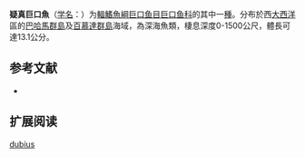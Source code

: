 {{Speciesbox
| name = 疑真巨口魚
| status = NE
| status_system = IUCN3.1
| image = 
| genus = Eustomias
| species = dubius
| authority = [[Parr|Parr]], 1927
| synonyms = 
}}

'''疑真巨口魚'''（[[学名|学名]]：{{lang|la|''Eustomias dubius''}}）为[[輻鰭魚綱|輻鰭魚綱]][[巨口鱼目|巨口鱼目]][[巨口鱼科|巨口鱼科]]的其中一[[種|種]]。分布於西[[大西洋|大西洋]]區的[[巴哈馬群島|巴哈馬群島]]及[[百慕達群島|百慕達群島]]海域，為深海魚類，棲息深度0-1500公尺，體長可達13.1公分。

== 参考文献 ==
{{refbegin}}
*{{FishBase_species|genus=Eustomias|species=dubius|year=2012|month=2}}
{{refend}}

== 扩展阅读 ==
{{refbegin}}
{{wikispecies-inline|Eustomias dubius|疑真巨口魚}}
{{refend}}
{{Taxonbar|from=Q1107930}}

[[Category:真巨口鱼属|dubius]]